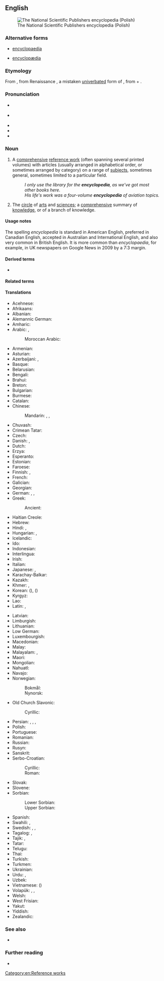 ==English==
{{wikipedia}}
[[Image:PWN Encyclopedia.jpg|thumb|right|The National Scientific Publishers encyclopedia (Polish)]]

===Alternative forms===
* {{qualifier|Britain}} [[encyclopaedia]]
* {{qualifier|archaic}} [[encyclopædia]]

===Etymology===
{{PIE root|en|peh₂w}}
From {{bor|en|NL.|encyclopaedia|t=general education}}, from Renaissance {{der|en|grc|ἐγκυκλοπαιδεία|t=education in the circle of arts and sciences}}, a mistaken [[univerbation|univerbated]] form of {{der|en|grc-koi|ἐγκύκλιος παιδείᾱ|t=education in the circle of arts and sciences}}, from {{m|grc|ἐγκύκλιος|t=circular}} + {{m|grc|παιδείᾱ|t=child-rearing, education}}.

===Pronunciation===
* {{a|Canada}} {{IPA|en|/ənˌsəɪ.kləˈpi.di.ə/}}
* {{a|UK|US}} {{IPA|en|/ɪnˌsaɪ.kləˈpi(ː).di.ə/}}
* {{audio|en|en-us-encyclopedia.ogg|Audio (US)}}
* {{rhymes|en|iːdiə}}
* {{hyphenation|en|en|cy|clo|pe|dia}}

===Noun===
{{en-noun|s|encyclopediae|encyclopediæ}}

# A [[comprehensive]] [[reference work]] (often spanning several printed volumes) with articles (usually arranged in alphabetical order, or sometimes arranged by category) on a range of [[subjects]], sometimes general, sometimes limited to a particular field.
#: ''I only use the library for the '''encyclopedia''', as we’ve got most other books here.''
#: ''His life's work was a four-volume '''encyclopedia''' of aviation topics.''
# {{lb|en|dated}} The [[circle]] of [[arts]] and [[sciences]]; a [[comprehensive]] summary of [[knowledge]], or of a branch of knowledge.

====Usage notes====
The spelling ''encyclopedia'' is standard in American English, preferred in Canadian English, accepted in Australian and International English, and also very common in British English. It is more common than ''encyclopaedia'', for example, in UK newspapers on Google News in 2009 by a 7:3 margin.

====Derived terms====
* {{l|en|-pedia}}

====Related terms====
{{rel2|en|encyclopedical|encyclopedic|encyclopedic fiction|encyclopedist|encyclopedic dictionary}}

====Translations====
{{trans-top|comprehensive reference with articles on a range of topics}}
* Acehnese: {{t|ace|ènsiklopèdia}}
* Afrikaans: {{t+|af|ensiklopedie}}
* Albanian: {{t+|sq|enciklopedi|f}}
* Alemannic German: {{t|gsw|Enzyklopädie}}
* Amharic: {{t|am|መዝገበ ዕውቀት|sc=Ethi}}
* Arabic: {{t+|ar|مَوْسُوعَة|f}}, {{t|ar|دَائِرَة مَعَارِف}}
*: Moroccan Arabic: {{t|ary|موسوعة|tr=mawsūʿa}}
* Armenian: {{t+|hy|հանրագիտարան}}
* Asturian: {{t|ast|enciclopedia|f}}
* Azerbaijani: {{t+|az|ensiklopediya}}, {{t|az|biliklik}} {{qualifier|South Azerbaijani}}
* Basque: {{t+|eu|entziklopedia}}
* Belarusian: {{t|be|энцыклапе́дыя|f|sc=Cyrl}}
* Bengali: {{t+|bn|বিশ্বকোষ}}
* Brahui: {{t|brh|zántgird}}
* Breton: {{t|br|holloueziadur}}
* Bulgarian: {{t|bg|енциклопе́дия|f|sc=Cyrl}}
* Burmese: {{t+|my|စွယ်စုံကျမ်း|sc=Mymr}}
* Catalan: {{t+|ca|enciclopèdia}}
* Chinese:
*: Mandarin: {{t+|cmn|百科全書|sc=Hani}}, {{t+|cmn|百科全书|tr=bǎikē quánshū|sc=Hani}}, {{t+|cmn|百科事典|tr=bǎikēshìdiǎn|sc=Hani}}
* Chuvash: {{t|cv|энциклопеди|sc=Cyrl}}
* Crimean Tatar: {{t|crh|entsiklopediya}}
* Czech: {{t+|cs|encyklopedie|f}}
* Danish: {{t+|da|encyklopædi}}, {{t+|da|leksikon|n}}
* Dutch: {{t+|nl|encyclopedie|m}}
* Erzya: {{t|myv|содамкундо}}
* Esperanto: {{t+|eo|enciklopedio}}
* Estonian: {{t+|et|entsüklopeedia}}
* Faroese: {{t|fo|alfrøðibók|f}}
* Finnish: {{t+|fi|tietosanakirja}}, {{t+|fi|ensyklopedia}}
* French: {{t+|fr|encyclopédie|f}}
* Galician: {{t+|gl|enciclopedia|f}}
* Georgian: {{t|ka|ენციკლოპედია|sc=Geor}}
* German: {{t+|de|Enzyklopädie|f}}, {{t+|de|Lexikon|n}}, {{t+|de|Konversationslexikon|n}}
* Greek: {{t+|el|εγκυκλοπαίδεια|f|sc=Grek}}
*: Ancient: {{t|grc|πανδέκτης|m}}
* Haitian Creole: {{t|ht|ansiklopedi}}
* Hebrew: {{t+|he|אֶנְצִיקְלוֹפֶּדְיָה|f|tr=entsiklopédya|sc=Hebr}}
* Hindi: {{t|hi|ज्ञानकोष|m|sc=Deva}}, {{t+|hi|विश्वकोश|m|sc=Deva}}
* Hungarian: {{t+|hu|enciklopédia}}, {{t+|hu|lexikon}}
* Icelandic: {{t+|is|alfræðiorðabók|f}}
* Ido: {{t+|io|enciklopedio}}
* Indonesian: {{t+|id|ensiklopedia}}
* Interlingua: {{t+|ia|encyclopedia}}
* Irish: {{t|ga|ciclipéid|f}}
* Italian: {{t+|it|enciclopedia|f}}
* Japanese: {{t+|ja|百科事典|tr=ひゃっかじてん, hyakkajiten|sc=Jpan}}, {{t|ja|百科全書|tr=ひゃっかぜんしょ, hyakkazensho|sc=Jpan}}
* Karachay-Balkar: {{t|krc|энциклопедия|sc=Cyrl}}
* Kazakh: {{t|kk|энциклопедия|sc=Cyrl}}
* Khmer: {{t|km|វិជ្ជាសមោធាន|tr=vɨccie saʔmaotʰien|sc=Khmr}}, {{t|km|សៀវភៅប្រជុំវិជ្ជា|tr=siǝv pʰɨv prɑcum vɨccie|sc=Khmr}}
* Korean: {{t+|ko|백과사전}} ({{t+|ko|百科事典}}), {{t+|ko|백과전서}} ({{t+|ko|百科全書}})
* Kyrgyz: {{t+|ky|энциклопедия|sc=Cyrl}}
* Lao: {{t+|lo|ສາລານຸກົມ}}
* Latin: {{t|la|encyclopaedia|f}}, {{t|la|pandectēs|m}}
{{trans-mid}}
* Latvian: {{t|lv|enciklopēdija|f}}
* Limburgish: {{t|li|encyklopedie}}
* Lithuanian: {{t+|lt|enciklopedija|f}}
* Low German: {{t|nds|nokieksel}}
* Luxembourgish: {{t|lb|encyklopedie}}
* Macedonian: {{t|mk|енциклопе́дија|f|sc=Cyrl}}
* Malay: {{t+|ms|ensiklopedia}}
* Malayalam: {{t|ml|സര്‍വവിജ്ഞാനകോശം|sc=Mlym}}, {{t+|ml|വിജ്ഞാനകോശം|sc=Mlym}}
* Maori: {{t|mi|mātāpunenga}}
* Mongolian: {{t|mn|нэвтэрхий толь|sc=Cyrl}}
* Nahuatl: {{t+|nah|centlamatilizamoxtli}}
* Navajo: {{t|nv|ínsadoobíídiiya}}
* Norwegian:
*: Bokmål: {{t+|nb|encyklopedi|m}}
*: Nynorsk: {{t|nn|encyklopedi|m}}
* Old Church Slavonic:
*: Cyrillic: {{t|cu|єнкѷклопєдїꙗ|f|sc=Cyrs}}
* Persian: {{t+|fa|دانشنامه|tr=dânešnâmeh}}, {{t+|fa|دایرةالمعارف|tr=dâyerat-ol-ma'âref|sc=fa-Arab}}, {{t|fa|دائرةالمعارف|tr=dâ'erat-ol-ma'âref|sc=fa-Arab}}, {{t+|fa|آنسیکلوپدی|tr=ānsiklopedi|sc=fa-Arab}}
* Polish: {{t+|pl|encyklopedia|f}}
* Portuguese: {{t+|pt|enciclopédia|f}}
* Romanian: {{t+|ro|enciclopedie|f}}
* Russian: {{t+|ru|энциклопе́дия|f}}
* Rusyn: {{t|rue|енціклопе́дія|f}}
* Sanskrit: {{t+|sa|विश्वकोश}}
* Serbo-Croatian:
*: Cyrillic: {{t|sh|енциклопе́дија|f|sc=Cyrl}}
*: Roman: {{t|sh|enciklopédija|f}}
* Slovak: {{t+|sk|encyklopédia|f}}
* Slovene: {{t+|sl|enciklopedija|f}}
* Sorbian:
*: Lower Sorbian: {{t|dsb|encyklopedija|f}}
*: Upper Sorbian: {{t|hsb|encyklopedija|f}}
* Spanish: {{t+|es|enciclopedia|f}}
* Swahili: {{t|sw|kamusi elezo}}, {{t|sw|ensaiklopidia}}
* Swedish: {{t+|sv|encyklopedi|c}}, {{t+|sv|konversationslexikon|n}}, {{t+|sv|uppslagsverk|n}}
* Tagalog: {{t|tl|santalaalaman}}, {{t+|tl|ensiklopedya}}
* Tajik: {{t|tg|энсиклопедия|sc=Cyrl}}, {{t|tg|доиратулмаориф|sc=Cyrl}}
* Tatar: {{t|tt|энциклопедия|sc=Cyrl}}
* Telugu: {{t|te|విజ్ఞానసర్వస్వం}}
* Thai: {{t+|th|สารานุกรม}}
* Turkish: {{t+|tr|ansiklopedi}}
* Turkmen: {{t|tk|ensiklopediýa}}
* Ukrainian: {{t|uk|енциклопе́дія|f|sc=Cyrl}}
* Urdu: {{t-check|ur|جامع|tr=jāme|sc=ur-Arab}}, {{t+check|ur|قاموس|tr=qāmūs|sc=ur-Arab}}
* Uzbek: {{t+|uz|ensiklopediya}}
* Vietnamese: {{t+|vi|bách khoa toàn thư}} ({{t|vi|百科全書}})
* Volapük: {{t+|vo|sikloped}}, {{qualifier|synonym}} {{t|vo|züklopäod}}, {{t|vo|realasikloped}}
* Welsh: {{t+|cy|gwyddoniadur|m}}
* West Frisian: {{t|fy|ensyklopedy}}
* Yakut: {{t|sah|энциклопедия|sc=Cyrl}}
* Yiddish: {{t|yi|ענציקלאָפּעדיע|f}}
* Zealandic: {{t|zea|encyclopedie}}
{{trans-bottom}}

===See also===
* {{l|en|dictionary}}

===Further reading===
* {{R:Webster 1913}}

[[Category:en:Reference works]]